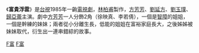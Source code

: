 {{扩充|time=2010-10-09T01:59:29+00:00}}
《'''富貴浮雲'''》是[[台視|台視]]1985年一齣[[電視劇|電視劇]]，[[林柏甫|林柏甫]]製作，[[方芳芳|方芳芳]]、[[劉延方|劉延方]]、[[劉玉璞_(台灣演員)|劉玉璞]]、[[歸亞蕾|歸亞蕾]]主演。劇中[[方芳芳|方芳芳]]一人分飾2角（徐映真、李若倩），一個是[[智障|智障]]的姐姐，一個是幹練的妹妹；兩者從小分離生長，低能的姐姐在富裕家庭長大，之後姊姊被妹妹取代，衍生出一連串錯綜的故事。

[[Category:1985年台灣電視劇集|F富]]
[[Category:台視電視劇|F富]]